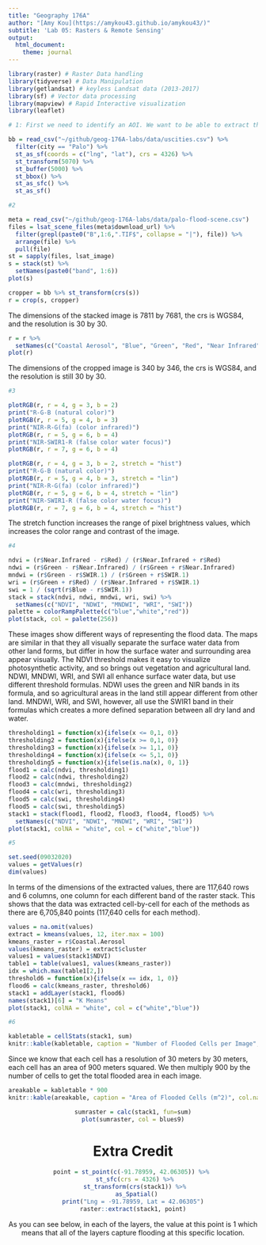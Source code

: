 ```yaml
---
title: "Geography 176A"
author: "[Amy Kou](https://amykou43.github.io/amykou43/)"
subtitle: 'Lab 05: Rasters & Remote Sensing'
output:
  html_document:
    theme: journal
---
```


```r

library(raster) # Raster Data handling
library(tidyverse) # Data Manipulation
library(getlandsat) # keyless Landsat data (2013-2017)
library(sf) # Vector data processing
library(mapview) # Rapid Interactive visualization
library(leaflet)


```

```r

# 1: First we need to identify an AOI. We want to be able to extract the flood extents for Palo, Iowa and its surroundings

bb = read_csv("~/github/geog-176A-labs/data/uscities.csv") %>%
  filter(city == "Palo") %>%
  st_as_sf(coords = c("lng", "lat"), crs = 4326) %>%
  st_transform(5070) %>%
  st_buffer(5000) %>%
  st_bbox() %>%
  st_as_sfc() %>%
  st_as_sf()

```

```r

#2

meta = read_csv("~/github/geog-176A-labs/data/palo-flood-scene.csv")
files = lsat_scene_files(meta$download_url) %>%
  filter(grepl(paste0("B",1:6,".TIF$", collapse = "|"), file)) %>%
  arrange(file) %>%
  pull(file)
st = sapply(files, lsat_image)
s = stack(st) %>%
  setNames(paste0("band", 1:6))
plot(s)

cropper = bb %>% st_transform(crs(s))
r = crop(s, cropper)

```

The dimensions of the stacked image is 7811 by 7681, the crs is WGS84, and the resolution is 30 by 30.

```r

r = r %>% 
  setNames(c("Coastal Aerosol", "Blue", "Green", "Red", "Near Infrared", "SWIR 1"))
plot(r)

```

The dimensions of the cropped image is 340 by 346, the crs is WGS84, and the resolution is still 30 by 30.

```r

#3

plotRGB(r, r = 4, g = 3, b = 2)
print("R-G-B (natural color)")
plotRGB(r, r = 5, g = 4, b = 3)
print("NIR-R-G(fa) (color infrared)")
plotRGB(r, r = 5, g = 6, b = 4)
print("NIR-SWIR1-R (false color water focus)")
plotRGB(r, r = 7, g = 6, b = 4)

```

```r

plotRGB(r, r = 4, g = 3, b = 2, stretch = "hist")
print("R-G-B (natural color)")
plotRGB(r, r = 5, g = 4, b = 3, stretch = "lin")
print("NIR-R-G(fa) (color infrared)")
plotRGB(r, r = 5, g = 6, b = 4, stretch = "lin")
print("NIR-SWIR1-R (false color water focus)")
plotRGB(r, r = 7, g = 6, b = 4, stretch = "hist")

```

The stretch function increases the range of pixel brightness values, which increases the color range and contrast of the image. 

```r

#4

ndvi = (r$Near.Infrared - r$Red) / (r$Near.Infrared + r$Red)
ndwi = (r$Green - r$Near.Infrared) / (r$Green + r$Near.Infrared)
mndwi = (r$Green - r$SWIR.1) / (r$Green + r$SWIR.1)
wri = (r$Green + r$Red) / (r$Near.Infrared + r$SWIR.1)
swi = 1 / (sqrt(r$Blue - r$SWIR.1))
stack = stack(ndvi, ndwi, mndwi, wri, swi) %>% 
  setNames(c("NDVI", "NDWI", "MNDWI", "WRI", "SWI"))
palette = colorRampPalette(c("blue","white","red"))
plot(stack, col = palette(256))

```

These images show different ways of representing the flood data. The maps are similar in that they all visually separate the surface water data from other land forms, but differ in how the surface water and surrounding area appear visually. The NDVI threshold makes it easy to visualize photosynthetic activity, and so brings out vegetation and agricultural land. NDWI, MNDWI, WRI, and SWI all enhance surface water data, but use different threshold formulas. NDWI uses the green and NIR bands in its formula, and so agricultural areas in the land still appear different from other land. MNDWI, WRI, and SWI, however, all use the SWIR1 band in their formulas which creates a more defined separation between all dry land and water.

```r

thresholding1 = function(x){ifelse(x <= 0,1, 0)}
thresholding2 = function(x){ifelse(x >= 0,1, 0)}
thresholding3 = function(x){ifelse(x >= 1,1, 0)}
thresholding4 = function(x){ifelse(x <= 5,1, 0)}
thresholding5 = function(x){ifelse(is.na(x), 0, 1)}
flood1 = calc(ndvi, thresholding1)
flood2 = calc(ndwi, thresholding2)
flood3 = calc(mndwi, thresholding2)
flood4 = calc(wri, thresholding3)
flood5 = calc(swi, thresholding4)
flood5 = calc(swi, thresholding5)
stack1 = stack(flood1, flood2, flood3, flood4, flood5) %>% 
  setNames(c("NDVI", "NDWI", "MNDWI", "WRI", "SWI")) 
plot(stack1, colNA = "white", col = c("white","blue"))

```

```r

#5

set.seed(09032020)
values = getValues(r)
dim(values)
```

In terms of the dimensions of the extracted values, there are 117,640 rows and 6 columns, one column for each different band of the raster stack.  This shows that the data was extracted cell-by-cell for each of the methods as there are 6,705,840 points (117,640 cells for each method).


```r

values = na.omit(values)
extract = kmeans(values, 12, iter.max = 100)
kmeans_raster = r$Coastal.Aerosol
values(kmeans_raster) = extract$cluster
values1 = values(stack1$NDVI)
table1 = table(values1, values(kmeans_raster))
idx = which.max(table1[2,])
threshold6 = function(x){ifelse(x == idx, 1, 0)}
flood6 = calc(kmeans_raster, threshold6)
stack1 = addLayer(stack1, flood6)
names(stack1)[6] = "K Means"
plot(stack1, colNA = "white", col = c("white","blue"))


```

```r

#6

kabletable = cellStats(stack1, sum)
knitr::kable(kabletable, caption = "Number of Flooded Cells per Image", col.names = c("Number"))
```

Since we know that each cell has a resolution of 30 meters by 30 meters, each cell has an area of 900 meters squared.  We then multiply 900 by the number of cells to get the total flooded area in each image.


```r

areakable = kabletable * 900
knitr::kable(areakable, caption = "Area of Flooded Cells (m^2)", col.names = c("Area"))

```
<center>
```r

sumraster = calc(stack1, fun=sum)
plot(sumraster, col = blues9)

```


# Extra Credit 

```r

point = st_point(c(-91.78959, 42.06305)) %>% 
  st_sfc(crs = 4326) %>% 
  st_transform(crs(stack1)) %>% 
  as_Spatial()
print("Lng = -91.78959, Lat = 42.06305")
raster::extract(stack1, point)

```
As you can see below, in each of the layers, the value at this point is 1 which means that all of the layers capture flooding at this specific location.

